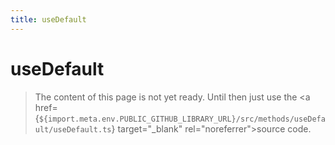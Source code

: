 ```yaml
---
title: useDefault
---
```


# useDefault

> The content of this page is not yet ready. Until then just use the <a href={`${import.meta.env.PUBLIC_GITHUB_LIBRARY_URL}/src/methods/useDefault/useDefault.ts`} target="\_blank" rel="noreferrer">source code</a>.
